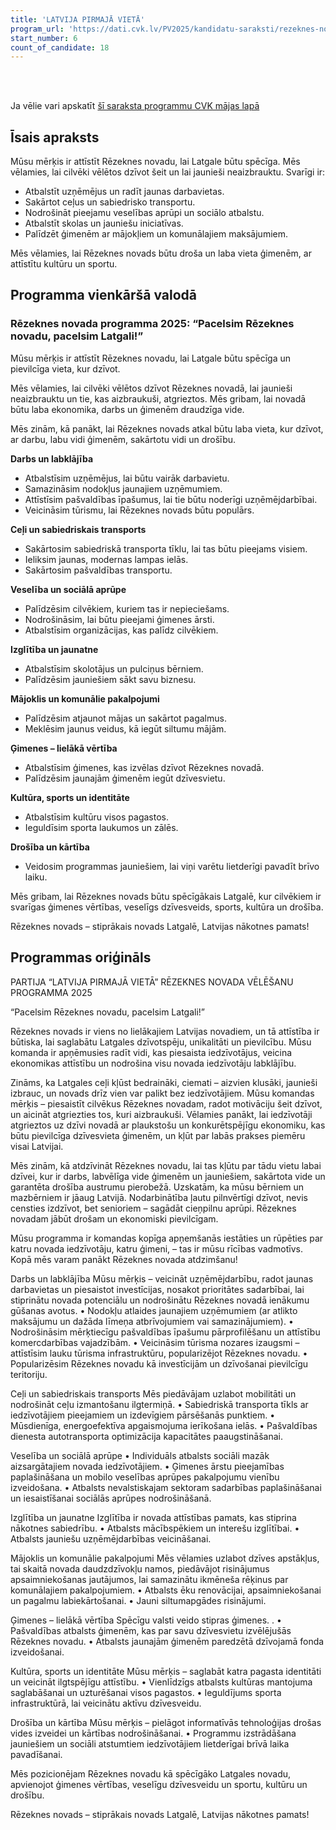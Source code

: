 ```yaml
---
title: 'LATVIJA PIRMAJĀ VIETĀ'
program_url: 'https://dati.cvk.lv/PV2025/kandidatu-saraksti/rezeknes-novads/latvija-pirmaja-vieta'
start_number: 6
count_of_candidate: 18
---
```



<Badge text="Uzņēmējdarbības veicināšana" variant="note" size="small" /> <Badge text="Ceļu un transporta uzlabošana" variant="note" size="small" /> <Badge text="Veselības un sociālā aprūpe" variant="note" size="small" /> <Badge text="Izglītības un jaunatnes atbalsts" variant="note" size="small" /> <Badge text="Ģimeņu atbalsts" variant="note" size="small" />

<br/><br/> 

<Card title='Šis ir mākslīga intelekta ģenerēts apraksts' icon='starlight'>
    Ja vēlie vari apskatīt <a href={frontmatter.program_url} target='_blank'>šī saraksta programmu CVK mājas lapā</a>
    </Card>

## Īsais apraksts

Mūsu mērķis ir attīstīt Rēzeknes novadu, lai Latgale būtu spēcīga. Mēs vēlamies, lai cilvēki vēlētos dzīvot šeit un lai jaunieši neaizbrauktu. Svarīgi ir: 

*   Atbalstīt uzņēmējus un radīt jaunas darbavietas.
*   Sakārtot ceļus un sabiedrisko transportu.
*   Nodrošināt pieejamu veselības aprūpi un sociālo atbalstu.
*   Atbalstīt skolas un jauniešu iniciatīvas.
*   Palīdzēt ģimenēm ar mājokļiem un komunālajiem maksājumiem.

Mēs vēlamies, lai Rēzeknes novads būtu droša un laba vieta ģimenēm, ar attīstītu kultūru un sportu.

## Programma vienkāršā valodā

### Rēzeknes novada programma 2025: “Pacelsim Rēzeknes novadu, pacelsim Latgali!”

Mūsu mērķis ir attīstīt Rēzeknes novadu, lai Latgale būtu spēcīga un pievilcīga vieta, kur dzīvot.

Mēs vēlamies, lai cilvēki vēlētos dzīvot Rēzeknes novadā, lai jaunieši neaizbrauktu un tie, kas aizbraukuši, atgrieztos. Mēs gribam, lai novadā būtu laba ekonomika, darbs un ģimenēm draudzīga vide.

Mēs zinām, kā panākt, lai Rēzeknes novads atkal būtu laba vieta, kur dzīvot, ar darbu, labu vidi ģimenēm, sakārtotu vidi un drošību.

**Darbs un labklājība**

*   Atbalstīsim uzņēmējus, lai būtu vairāk darbavietu.
*   Samazināsim nodokļus jaunajiem uzņēmumiem.
*   Attīstīsim pašvaldības īpašumus, lai tie būtu noderīgi uzņēmējdarbībai.
*   Veicināsim tūrismu, lai Rēzeknes novads būtu populārs.

**Ceļi un sabiedriskais transports**

*   Sakārtosim sabiedriskā transporta tīklu, lai tas būtu pieejams visiem.
*   Ieliksim jaunas, modernas lampas ielās.
*   Sakārtosim pašvaldības transportu.

**Veselība un sociālā aprūpe**

*   Palīdzēsim cilvēkiem, kuriem tas ir nepieciešams.
*   Nodrošināsim, lai būtu pieejami ģimenes ārsti.
*   Atbalstīsim organizācijas, kas palīdz cilvēkiem.

**Izglītība un jaunatne**

*   Atbalstīsim skolotājus un pulciņus bērniem.
*   Palīdzēsim jauniešiem sākt savu biznesu.

**Mājoklis un komunālie pakalpojumi**

*   Palīdzēsim atjaunot mājas un sakārtot pagalmus.
*   Meklēsim jaunus veidus, kā iegūt siltumu mājām.

**Ģimenes – lielākā vērtība**

*   Atbalstīsim ģimenes, kas izvēlas dzīvot Rēzeknes novadā.
*   Palīdzēsim jaunajām ģimenēm iegūt dzīvesvietu.

**Kultūra, sports un identitāte**

*   Atbalstīsim kultūru visos pagastos.
*   Ieguldīsim sporta laukumos un zālēs.

**Drošība un kārtība**

*   Veidosim programmas jauniešiem, lai viņi varētu lietderīgi pavadīt brīvo laiku.

Mēs gribam, lai Rēzeknes novads būtu spēcīgākais Latgalē, kur cilvēkiem ir svarīgas ģimenes vērtības, veselīgs dzīvesveids, sports, kultūra un drošība.

Rēzeknes novads – stiprākais novads Latgalē, Latvijas nākotnes pamats!

## Programmas oriģināls

PARTIJA “LATVIJA PIRMAJĀ VIETĀ”
RĒZEKNES NOVADA VĒLĒŠANU PROGRAMMA 2025

“Pacelsim Rēzeknes novadu, pacelsim Latgali!”

Rēzeknes novads ir viens no lielākajiem Latvijas novadiem, un tā attīstība ir būtiska, lai saglabātu Latgales dzīvotspēju, unikalitāti un pievilcību. Mūsu komanda ir apņēmusies radīt vidi, kas piesaista iedzīvotājus, veicina ekonomikas attīstību un nodrošina visu novada iedzīvotāju labklājību.

Zināms, ka Latgales ceļi kļūst bedraināki, ciemati – aizvien klusāki, jaunieši izbrauc, un novads drīz vien var palikt bez iedzīvotājiem. Mūsu komandas mērķis – piesaistīt cilvēkus Rēzeknes novadam, radot motivāciju šeit dzīvot, un aicināt atgriezties tos, kuri aizbraukuši. Vēlamies panākt, lai iedzīvotāji atgrieztos uz dzīvi novadā ar plaukstošu un konkurētspējīgu ekonomiku, kas būtu pievilcīga dzīvesvieta ģimenēm, un kļūt par labās prakses piemēru visai Latvijai.

Mēs zinām, kā atdzīvināt Rēzeknes novadu, lai tas kļūtu par tādu vietu labai dzīvei, kur ir darbs, labvēlīga vide ģimenēm un jauniešiem, sakārtota vide un garantēta drošība austrumu pierobežā. Uzskatām, ka mūsu bērniem un mazbērniem ir jāaug Latvijā. Nodarbinātība ļautu pilnvērtīgi dzīvot, nevis censties izdzīvot, bet senioriem – sagādāt cieņpilnu aprūpi. Rēzeknes novadam jābūt drošam un ekonomiski pievilcīgam.

Mūsu programma ir komandas kopīga apņemšanās iestāties un rūpēties par katru novada iedzīvotāju, katru ģimeni, – tas ir mūsu rīcības vadmotīvs. Kopā mēs varam panākt Rēzeknes novada atdzimšanu!

Darbs un labklājība
Mūsu mērķis – veicināt uzņēmējdarbību, radot jaunas darbavietas un piesaistot investīcijas, nosakot prioritātes sadarbībai, lai stiprinātu novada potenciālu un nodrošinātu Rēzeknes novadā ienākumu gūšanas avotus.
• Nodokļu atlaides jaunajiem uzņēmumiem (ar atlikto maksājumu un dažāda līmeņa atbrīvojumiem vai samazinājumiem).
• Nodrošināsim mērķtiecīgu pašvaldības īpašumu pārprofilēšanu un attīstību komercdarbības vajadzībām.
• Veicināsim tūrisma nozares izaugsmi – attīstīsim lauku tūrisma infrastruktūru, popularizējot Rēzeknes novadu.
• Popularizēsim Rēzeknes novadu kā investīcijām un dzīvošanai pievilcīgu teritoriju.

Ceļi un sabiedriskais transports
Mēs piedāvājam uzlabot mobilitāti un nodrošināt ceļu izmantošanu ilgtermiņā.
• Sabiedriskā transporta tīkls ar iedzīvotājiem pieejamiem un izdevīgiem pārsēšanās punktiem.
• Mūsdienīga, energoefektīva apgaismojuma ierīkošana ielās.
• Pašvaldības dienesta autotransporta optimizācija kapacitātes paaugstināšanai.

Veselība un sociālā aprūpe
• Individuāls atbalsts sociāli mazāk aizsargātajiem novada iedzīvotājiem.
• Ģimenes ārstu pieejamības paplašināšana un mobilo veselības aprūpes pakalpojumu vienību izveidošana.
• Atbalsts nevalstiskajam sektoram sadarbības paplašināšanai un iesaistīšanai sociālās aprūpes nodrošināšanā.

Izglītība un jaunatne
Izglītība ir novada attīstības pamats, kas stiprina nākotnes sabiedrību.
• Atbalsts mācībspēkiem un interešu izglītībai.
• Atbalsts jauniešu uzņēmējdarbības veicināšanai.

Mājoklis un komunālie pakalpojumi
Mēs vēlamies uzlabot dzīves apstākļus, tai skaitā novada daudzdzīvokļu namos, piedāvājot risinājumus apsaimniekošanas jautājumos, lai samazinātu ikmēneša rēķinus par komunālajiem pakalpojumiem.
• Atbalsts ēku renovācijai, apsaimniekošanai un pagalmu labiekārtošanai.
• Jauni siltumapgādes risinājumi.

Ģimenes – lielākā vērtība
Spēcīgu valsti veido stipras ģimenes. .
• Pašvaldības atbalsts ģimenēm, kas par savu dzīvesvietu izvēlējušās Rēzeknes novadu.
• Atbalsts jaunajām ģimenēm paredzētā dzīvojamā fonda izveidošanai.

Kultūra, sports un identitāte
Mūsu mērķis – saglabāt katra pagasta identitāti un veicināt ilgtspējīgu attīstību.
• Vienlīdzīgs atbalsts kultūras mantojuma saglabāšanai un uzturēšanai visos pagastos.
• Ieguldījums sporta infrastruktūrā, lai veicinātu aktīvu dzīvesveidu.

Drošība un kārtība
Mūsu mērķis – pielāgot informatīvās tehnoloģijas drošas vides izveidei un kārtības nodrošināšanai.
• Programmu izstrādāšana jauniešiem un sociāli atstumtiem iedzīvotājiem lietderīgai brīvā laika pavadīšanai.

Mēs pozicionējam Rēzeknes novadu kā spēcīgāko Latgales novadu, apvienojot ģimenes vērtības, veselīgu dzīvesveidu un sportu, kultūru un drošību.

Rēzeknes novads – stiprākais novads Latgalē, Latvijas nākotnes pamats!

